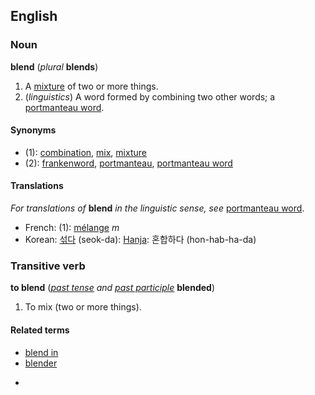 ==English==
===Noun===
'''blend''' (''plural'' '''blends''')

#A [[mixture]] of two or more things.
#(''linguistics'') A word formed by combining two other words; a [[portmanteau word]].

====Synonyms====
*(1): [[combination]], [[mix]], [[mixture]]
*(2): [[frankenword]], [[portmanteau]], [[portmanteau word]]

====Translations====
''For translations of'' '''blend''' ''in the linguistic sense, see'' [[portmanteau word]].  <!-- Do not translate the linguistic sense here - put these translations under "portmanteau word" -->

*French: (1): [[mélange]] ''m''
*Korean: [[섞다]] (seok-da): [[Hanja]]: 혼합하다 (hon-hab-ha-da)

===Transitive verb===
'''to blend''' (''[[past tense]] and [[past participle]]'' '''blended''')

#To mix (two or more things).


====Related terms====
*[[blend in]]
*[[blender]]

*